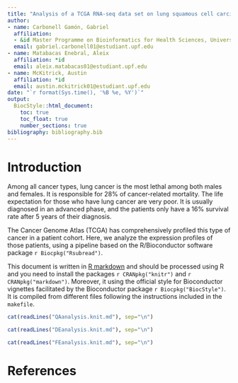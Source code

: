 ```yaml
---
title: "Analysis of a TCGA RNA-seq data set on lung squamous cell carcinoma"
author:
- name: Carbonell Gamón, Gabriel
  affiliation:
  - &id Master Programme on Bioinformatics for Health Sciences, Universitat Pompeu Fabra, Barcelona, Spain
  email: gabriel.carbonell01@estudiant.upf.edu
- name: Matabacas Enebral, Aleix
  affiliation: *id
  email: aleix.matabacas01@estudiant.upf.edu
- name: McKitrick, Austin
  affiliation: *id
  email: austin.mckitrick01@estudiant.upf.edu
date: "`r format(Sys.time(), '%B %e, %Y')`"
output: 
  BiocStyle::html_document:
    toc: true
    toc_float: true
    number_sections: true
bibliography: bibliography.bib
---
```


# Introduction

Among all cancer types, lung cancer is the most lethal among both males and females. It is responsible for 28% of cancer-related mortality. The life expectation for those who have lung cancer are very poor. It is usually diagnosed in an advanced phase, and the patients only have a 16% survival rate after 5 years of their diagnosis.

The Cancer Genome Atlas (TCGA) has comprehensively profiled this type of cancer in a patient cohort. Here, we analyze the expression profiles of those patients, using a pipeline based on the R/Bioconductor software package `r Biocpkg("Rsubread")`.

This document is written in [R markdown](https://rmarkdown.rstudio.com) and
should be processed using R and you need to install the packages
`r CRANpkg("knitr")` and `r CRANpkg("markdown")`. Moreover, it using the official style for Bioconductor vignettes facilitated by the Bioconductor package `r Biocpkg("BiocStyle")`. It is compiled from different files following the instructions included in the `makefile`.


```r
cat(readLines("QAanalysis.knit.md"), sep="\n")
```

```r
cat(readLines("DEanalysis.knit.md"), sep="\n")
```

```r
cat(readLines("FEanalysis.knit.md"), sep="\n")
```

# References
